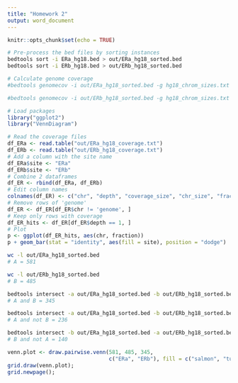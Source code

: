 ```yaml
---
title: "Homework 2"
output: word_document
---
```


```r
knitr::opts_chunk$set(echo = TRUE)
```



```bash
# Pre-process the bed files by sorting instances
bedtools sort -i ERa_hg18.bed > out/ERa_hg18_sorted.bed
bedtools sort -i ERb_hg18.bed > out/ERb_hg18_sorted.bed

# Calculate genome coverage
#bedtools genomecov -i out/ERa_hg18_sorted.bed -g hg18_chrom_sizes.txt > out/ERa_hg18_coverage.txt

#bedtools genomecov -i out/ERb_hg18_sorted.bed -g hg18_chrom_sizes.txt > out/ERb_hg18_coverage.txt
```


```r
# Load packages
library("ggplot2")
library("VennDiagram")
```



```r
# Read the coverage files
df_ERa <- read.table("out/ERa_hg18_coverage.txt")
df_ERb <- read.table("out/ERb_hg18_coverage.txt")
# Add a column with the site name
df_ERa$site <- "ERa"
df_ERb$site <- "ERb"
# Combine 2 dataframes
df_ER <- rbind(df_ERa, df_ERb)
# Edit column names
colnames(df_ER) <- c("chr", "depth", "coverage_size", "chr_size", "fraction", "site")
# Remove rows of 'genome'
df_ER <- df_ER[df_ER$chr != 'genome', ]
# Keep only rows with coverage
df_ER_hits <- df_ER[df_ER$depth == 1, ]
# Plot
p <- ggplot(df_ER_hits, aes(chr, fraction))
p + geom_bar(stat = "identity", aes(fill = site), position = "dodge")
```


```bash
wc -l out/ERa_hg18_sorted.bed
# A = 581

wc -l out/ERb_hg18_sorted.bed
# B = 485

bedtools intersect -a out/ERa_hg18_sorted.bed -b out/ERb_hg18_sorted.bed -c | awk '$4 == 1' | wc -l
# A and B = 345

bedtools intersect -a out/ERa_hg18_sorted.bed -b out/ERb_hg18_sorted.bed -v | wc -l
# A and not B = 236

bedtools intersect -b out/ERa_hg18_sorted.bed -a out/ERb_hg18_sorted.bed -v | wc -l
# B and not A = 140
```


```r

venn.plot <- draw.pairwise.venn(581, 485, 345, 
                                c("ERa", "ERb"), fill = c("salmon", "turquoise"));
grid.draw(venn.plot);
grid.newpage();
```